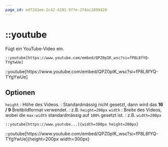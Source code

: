 ```yaml
---
page_id: ed7243ee-2c42-4191-9ffe-2f4ac2899420
---
```


# ::youtube

Fügt ein YouTube-Video ein.

```mdx
::youtube[https://www.youtube.com/embed/QPZ0pIK_wsc?si=fP8L8fYQ-TYgYwUe]
```

<BrowserWindow>
::youtube[https://www.youtube.com/embed/QPZ0pIK_wsc?si=fP8L8fYQ-TYgYwUe]
</BrowserWindow>

## Optionen

`height`
: Höhe des Videos.
: Standardmässig nicht gesetzt, dann wird das __16 / 9__ Breitbildformat verwendet.
: z.B. `height=200px`
`width`
: Breite des Videos, wobei die `max-width` standardmässig auf `100%` gesetzt ist.
: z.B. `width=200px`


```mdx
::youtube[https://www.youtube...]{width=300px height=200px}
```

<BrowserWindow>
::youtube[https://www.youtube.com/embed/QPZ0pIK_wsc?si=fP8L8fYQ-TYgYwUe]{height=200px width=300px}
</BrowserWindow>
